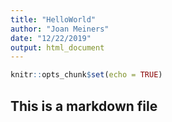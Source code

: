 ```yaml
---
title: "HelloWorld"
author: "Joan Meiners"
date: "12/22/2019"
output: html_document
---
```


```r
knitr::opts_chunk$set(echo = TRUE)
```

## This is a markdown file
